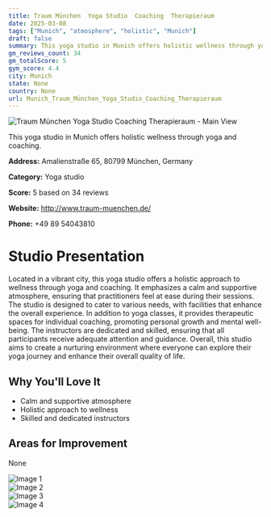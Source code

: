 ```yaml
---
title: Traum München  Yoga Studio  Coaching  Therapieraum
date: 2025-03-08
tags: ["Munich", "atmosphere", "holistic", "Munich"]  
draft: false
summary: This yoga studio in Munich offers holistic wellness through yoga and coaching.
gm_reviews_count: 34
gm_totalScore: 5
gym_score: 4.4
city: Munich
state: None
country: None
url: Munich_Traum_München_Yoga_Studio_Coaching_Therapieraum
---
```


<div className="aspect-[16/9] relative my-8">
  <img 
    src="https://lh5.googleusercontent.com/p/AF1QipP0S-PecE0U9KlpmjOT62CSt0PN-dSRLvwua-OZ=w1920-h1080-k-no"
    alt="Traum München  Yoga Studio  Coaching  Therapieraum - Main View"
    className="object-cover absolute inset-0 w-full h-full rounded-lg"
  />
</div>

This yoga studio in Munich offers holistic wellness through yoga and coaching.

**Address:** Amalienstraße 65, 80799 München, Germany

**Category:** Yoga studio

**Score:** 5 based on 34 reviews

**Website:** http://www.traum-muenchen.de/

**Phone:** +49 89 54043810

# Studio Presentation

Located in a vibrant city, this yoga studio offers a holistic approach to wellness through yoga and coaching. It emphasizes a calm and supportive atmosphere, ensuring that practitioners feel at ease during their sessions. The studio is designed to cater to various needs, with facilities that enhance the overall experience. In addition to yoga classes, it provides therapeutic spaces for individual coaching, promoting personal growth and mental well-being. The instructors are dedicated and skilled, ensuring that all participants receive adequate attention and guidance.
Overall, this studio aims to create a nurturing environment where everyone can explore their yoga journey and enhance their overall quality of life.

## Why You'll Love It

- Calm and supportive atmosphere
- Holistic approach to wellness
- Skilled and dedicated instructors

## Areas for Improvement

None

<div className="grid grid-cols-1 xl:grid-cols-2 gap-4 my-8">
<div className="aspect-[4/3] relative"><img src="https://lh3.googleusercontent.com/p/AF1QipMIw67546VmkrWwqz7tiJRJm5c1-hWT8970uugG=w1920-h1080-k-no" alt="Image 1" className="object-cover absolute inset-0 w-full h-full rounded-lg" /></div>
<div className="aspect-[4/3] relative"><img src="https://lh5.googleusercontent.com/p/AF1QipP2VY-qaK9ZcNABeZg_5lOm0lR0SdXziA2YJCWo=w1920-h1080-k-no" alt="Image 2" className="object-cover absolute inset-0 w-full h-full rounded-lg" /></div>
<div className="aspect-[4/3] relative"><img src="https://lh5.googleusercontent.com/p/AF1QipMuoRxApyqb2BNp1P5guIcApNlmARgC9hWhavO_=w1920-h1080-k-no" alt="Image 3" className="object-cover absolute inset-0 w-full h-full rounded-lg" /></div>
<div className="aspect-[4/3] relative"><img src="https://lh5.googleusercontent.com/p/AF1QipM6uYOPVKWZm_i698pust_nSfVfkYiJu_AmD-IO=w1920-h1080-k-no" alt="Image 4" className="object-cover absolute inset-0 w-full h-full rounded-lg" /></div>
</div>